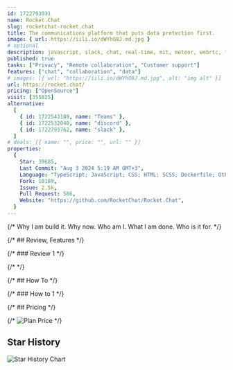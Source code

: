 ```yaml
---
id: 1722793031
name: Rocket.Chat
slug: rocketchat-rocket.chat
title: The communications platform that puts data protection first.
image: { url: https://iili.io/dWYhO8J.md.jpg }
# optional
description: javascript, slack, chat, real-time, mit, meteor, webrtc, foss, collaboration, free, hacktoberfest,  ,
published: true
tasks: ["Privacy", "Remote collaboration", "Customer support"]
features: ["chat", "collaboration", "data"]
# images: [{ url: "https://iili.io/dWYhO8J.md.jpg", alt: "img alt" }]
url: https://rocket.chat/
pricing: ["OpenSource"]
visit: [355825]
alternative:
  [
    { id: 1722543189, name: "Teams" },
    { id: 1722532040, name: "discord" },
    { id: 1722793762, name: "slack" },
  ]
# deals: [{ name: "", price: "", url: "" }]
properties:
  {
    Star: 39685,
    Last Commit: "Aug 3 2024 5:19 AM GMT+3",
    Language: "TypeScript; JavaScript; CSS; HTML; SCSS; Dockerfile; Other",
    Fork: 10189,
    Issue: 2.5k,
    Pull Request: 586,
    Website: "https://github.com/RocketChat/Rocket.Chat",
  }
---
```


{/* Why I am build it. Why now. Who am I. What I am done. Who is it for. */}

{/* ## Review, Features */}

{/* ### Review 1 */}

{/* <DetailYoutube videoId="" startTime={0} /> */}

{/* ## How To */}

{/* ### How to 1 */}

{/* ## Pricing */}

{/* <Img src="" alt="Plan Price" /> */}

## Star History

![Star History Chart](https://api.star-history.com/svg?repos=RocketChat/Rocket.Chat)
